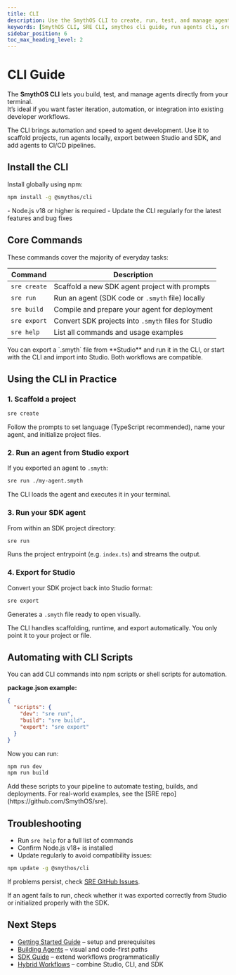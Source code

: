```yaml
---
title: CLI
description: Use the SmythOS CLI to create, run, test, and manage agents from your terminal. Automate workflows, integrate with CI/CD, and switch between Studio and SDK projects seamlessly.
keywords: [SmythOS CLI, SRE CLI, smythos cli guide, run agents cli, sre cli commands, agent automation, agent management cli, scripting, workflows, developer tools, CI/CD automation]
sidebar_position: 6
toc_max_heading_level: 2
---
```


# CLI Guide

The **SmythOS CLI** lets you build, test, and manage agents directly from your terminal.  
It’s ideal if you want faster iteration, automation, or integration into existing developer workflows.

<InfoCallout title="Why use the CLI?">
The CLI brings automation and speed to agent development.  
Use it to scaffold projects, run agents locally, export between Studio and SDK, and add agents to CI/CD pipelines.
</InfoCallout>

<Spacer size="md" />

## Install the CLI

Install globally using npm:

```bash
npm install -g @smythos/cli
```

<WarningCallout title="Requirements">
- Node.js v18 or higher is required  
- Update the CLI regularly for the latest features and bug fixes  
</WarningCallout>

<Spacer size="md" />

## Core Commands

These commands cover the majority of everyday tasks:

| Command      | Description                                           |
|--------------|-------------------------------------------------------|
| `sre create` | Scaffold a new SDK agent project with prompts         |
| `sre run`    | Run an agent (SDK code or `.smyth` file) locally      |
| `sre build`  | Compile and prepare your agent for deployment         |
| `sre export` | Convert SDK projects into `.smyth` files for Studio   |
| `sre help`   | List all commands and usage examples                  |

<InfoCallout title="Studio ↔ CLI ↔ SDK">
You can export a `.smyth` file from **Studio** and run it in the CLI, or start with the CLI and import into Studio.  
Both workflows are compatible.
</InfoCallout>

<Spacer size="md" />

## Using the CLI in Practice

### 1. Scaffold a project

```bash
sre create
```

Follow the prompts to set language (TypeScript recommended), name your agent, and initialize project files.  

### 2. Run an agent from Studio export

If you exported an agent to `.smyth`:

```bash
sre run ./my-agent.smyth
```

The CLI loads the agent and executes it in your terminal.

### 3. Run your SDK agent

From within an SDK project directory:

```bash
sre run
```

Runs the project entrypoint (e.g. `index.ts`) and streams the output.  

### 4. Export for Studio

Convert your SDK project back into Studio format:

```bash
sre export
```

Generates a `.smyth` file ready to open visually.

<TipCallout title="No extra setup">
The CLI handles scaffolding, runtime, and export automatically.  
You only point it to your project or file.
</TipCallout>

<Spacer size="md" />

## Automating with CLI Scripts

You can add CLI commands into npm scripts or shell scripts for automation.

**package.json example:**

```json
{
  "scripts": {
    "dev": "sre run",
    "build": "sre build",
    "export": "sre export"
  }
}
```

Now you can run:

```bash
npm run dev
npm run build
```

<InfoCallout title="Use in CI/CD">
Add these scripts to your pipeline to automate testing, builds, and deployments.  
For real-world examples, see the [SRE repo](https://github.com/SmythOS/sre).
</InfoCallout>

<Spacer size="md" />

## Troubleshooting

- Run `sre help` for a full list of commands  
- Confirm Node.js v18+ is installed  
- Update regularly to avoid compatibility issues:

```bash
npm update -g @smythos/cli
```

If problems persist, check [SRE GitHub Issues](https://github.com/SmythOS/sre/issues).

<WarningCallout title="Tip for debugging">
If an agent fails to run, check whether it was exported correctly from Studio or initialized properly with the SDK.
</WarningCallout>

<Spacer size="md" />

## Next Steps

- [Getting Started Guide](/docs/agent-runtime/getting-started) – setup and prerequisites  
- [Building Agents](/docs/agent-runtime/building-agents) – visual and code-first paths  
- [SDK Guide](/docs/agent-runtime/sdk-guide) – extend workflows programmatically  
- [Hybrid Workflows](/docs/agent-runtime/hybrid-workflows) – combine Studio, CLI, and SDK  
